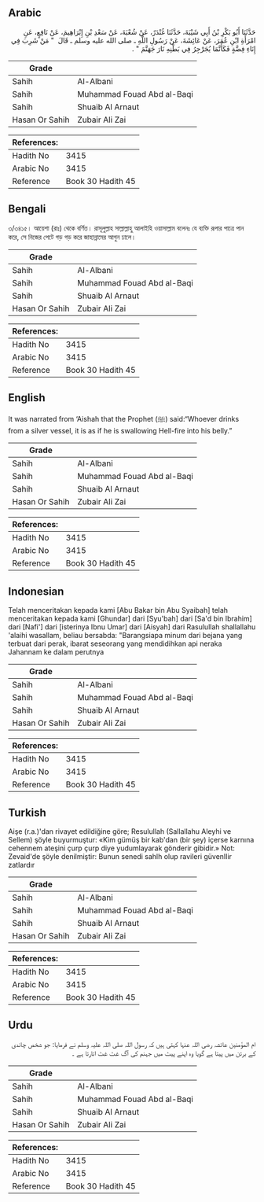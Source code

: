 ## Arabic


<div dir="rtl" lang="ar" style={{fontSize:'larger',backgroundColor:'#f8f9fa',padding:20}}>
حَدَّثَنَا أَبُو بَكْرِ بْنُ أَبِي شَيْبَةَ، حَدَّثَنَا غُنْدَرٌ، عَنْ شُعْبَةَ، عَنْ سَعْدِ بْنِ إِبْرَاهِيمَ، عَنْ نَافِعٍ، عَنِ امْرَأَةِ ابْنِ عُمَرَ، عَنْ عَائِشَةَ، عَنْ رَسُولِ اللَّهِ ـ صلى الله عليه وسلم ـ قَالَ ‏ "‏ مَنْ شَرِبَ فِي إِنَاءِ فِضَّةٍ فَكَأَنَّمَا يُجَرْجِرُ فِي بَطْنِهِ نَارَ جَهَنَّمَ ‏"‏ ‏.‏
</div>
<div style={{backgroundColor:'#f8f9fa',padding:20, marginBottom: 10}}><table> <thead> <tr> <th>Grade</th> <th></th> </tr> </thead> <tbody> <tr><td>Sahih</td><td>Al-Albani</td></tr><tr><td>Sahih</td><td>Muhammad Fouad Abd al-Baqi</td></tr><tr><td>Sahih</td><td>Shuaib Al Arnaut</td></tr><tr><td>Hasan Or Sahih</td><td>Zubair Ali Zai</td></tr></tbody></table><table> <thead> <tr> <th>References:</th> <th></th> </tr> </thead> <tbody><tr><td>Hadith No</td><td>3415</td></tr><tr><td>Arabic No</td><td>3415</td></tr><tr><td>Reference</td><td>Book 30 Hadith 45</td></tr></tbody></table></div>

## Bengali


<div dir="ltr" lang="bn" style={{fontSize:'larger',backgroundColor:'#f8f9fa',padding:20}}>
৩/৩৪১৫। আয়েশা (রাঃ) থেকে বর্ণিত। রাসূলুল্লাহ সাল্লাল্লাহু আলাইহি ওয়াসাল্লাম বলেনঃ যে ব্যক্তি রূপার পাত্রে পান করে, সে নিজের পেটে গড় গড় করে জাহান্নামের আগুন ঢালে।
</div>
<div style={{backgroundColor:'#f8f9fa',padding:20, marginBottom: 10}}><table> <thead> <tr> <th>Grade</th> <th></th> </tr> </thead> <tbody> <tr><td>Sahih</td><td>Al-Albani</td></tr><tr><td>Sahih</td><td>Muhammad Fouad Abd al-Baqi</td></tr><tr><td>Sahih</td><td>Shuaib Al Arnaut</td></tr><tr><td>Hasan Or Sahih</td><td>Zubair Ali Zai</td></tr></tbody></table><table> <thead> <tr> <th>References:</th> <th></th> </tr> </thead> <tbody><tr><td>Hadith No</td><td>3415</td></tr><tr><td>Arabic No</td><td>3415</td></tr><tr><td>Reference</td><td>Book 30 Hadith 45</td></tr></tbody></table></div>

## English


<div dir="ltr" lang="en" style={{fontSize:'larger',backgroundColor:'#f8f9fa',padding:20}}>
It was narrated from ‘Aishah that the Prophet (ﷺ) said:“Whoever drinks from a silver vessel, it is as if he is swallowing Hell-fire into his belly.”
</div>
<div style={{backgroundColor:'#f8f9fa',padding:20, marginBottom: 10}}><table> <thead> <tr> <th>Grade</th> <th></th> </tr> </thead> <tbody> <tr><td>Sahih</td><td>Al-Albani</td></tr><tr><td>Sahih</td><td>Muhammad Fouad Abd al-Baqi</td></tr><tr><td>Sahih</td><td>Shuaib Al Arnaut</td></tr><tr><td>Hasan Or Sahih</td><td>Zubair Ali Zai</td></tr></tbody></table><table> <thead> <tr> <th>References:</th> <th></th> </tr> </thead> <tbody><tr><td>Hadith No</td><td>3415</td></tr><tr><td>Arabic No</td><td>3415</td></tr><tr><td>Reference</td><td>Book 30 Hadith 45</td></tr></tbody></table></div>

## Indonesian


<div dir="ltr" lang="id" style={{fontSize:'larger',backgroundColor:'#f8f9fa',padding:20}}>
Telah menceritakan kepada kami [Abu Bakar bin Abu Syaibah] telah menceritakan kepada kami [Ghundar] dari [Syu'bah] dari [Sa'd bin Ibrahim] dari [Nafi'] dari [isterinya Ibnu Umar] dari [Aisyah] dari Rasulullah shallallahu 'alaihi wasallam, beliau bersabda: "Barangsiapa minum dari bejana yang terbuat dari perak, ibarat seseorang yang mendidihkan api neraka Jahannam ke dalam perutnya
</div>
<div style={{backgroundColor:'#f8f9fa',padding:20, marginBottom: 10}}><table> <thead> <tr> <th>Grade</th> <th></th> </tr> </thead> <tbody> <tr><td>Sahih</td><td>Al-Albani</td></tr><tr><td>Sahih</td><td>Muhammad Fouad Abd al-Baqi</td></tr><tr><td>Sahih</td><td>Shuaib Al Arnaut</td></tr><tr><td>Hasan Or Sahih</td><td>Zubair Ali Zai</td></tr></tbody></table><table> <thead> <tr> <th>References:</th> <th></th> </tr> </thead> <tbody><tr><td>Hadith No</td><td>3415</td></tr><tr><td>Arabic No</td><td>3415</td></tr><tr><td>Reference</td><td>Book 30 Hadith 45</td></tr></tbody></table></div>

## Turkish


<div dir="ltr" lang="tr" style={{fontSize:'larger',backgroundColor:'#f8f9fa',padding:20}}>
Aişe (r.a.)'dan rivayet edildiğine göre; Resulullah (Sallallahu Aleyhi ve Sellem) şöyle buyurmuştur: «Kim gümüş bir kab'dan (bir şey) içerse karnına cehennem ateşini çurp çurp diye yudumlayarak gönderir gibidir.» Not: Zevaid'de şöyle denilmiştir: Bunun senedi sahlh olup ravileri güvenlIir zatlardır
</div>
<div style={{backgroundColor:'#f8f9fa',padding:20, marginBottom: 10}}><table> <thead> <tr> <th>Grade</th> <th></th> </tr> </thead> <tbody> <tr><td>Sahih</td><td>Al-Albani</td></tr><tr><td>Sahih</td><td>Muhammad Fouad Abd al-Baqi</td></tr><tr><td>Sahih</td><td>Shuaib Al Arnaut</td></tr><tr><td>Hasan Or Sahih</td><td>Zubair Ali Zai</td></tr></tbody></table><table> <thead> <tr> <th>References:</th> <th></th> </tr> </thead> <tbody><tr><td>Hadith No</td><td>3415</td></tr><tr><td>Arabic No</td><td>3415</td></tr><tr><td>Reference</td><td>Book 30 Hadith 45</td></tr></tbody></table></div>

## Urdu


<div dir="rtl" lang="ur" style={{fontSize:'larger',backgroundColor:'#f8f9fa',padding:20}}>
ام المؤمنین عائشہ رضی اللہ عنہا کہتی ہیں کہ رسول اللہ صلی اللہ علیہ وسلم نے فرمایا: جو شخص چاندی کے برتن میں پیتا ہے گویا وہ اپنے پیٹ میں جہنم کی آگ غٹ غٹ اتارتا ہے ۔
</div>
<div style={{backgroundColor:'#f8f9fa',padding:20, marginBottom: 10}}><table> <thead> <tr> <th>Grade</th> <th></th> </tr> </thead> <tbody> <tr><td>Sahih</td><td>Al-Albani</td></tr><tr><td>Sahih</td><td>Muhammad Fouad Abd al-Baqi</td></tr><tr><td>Sahih</td><td>Shuaib Al Arnaut</td></tr><tr><td>Hasan Or Sahih</td><td>Zubair Ali Zai</td></tr></tbody></table><table> <thead> <tr> <th>References:</th> <th></th> </tr> </thead> <tbody><tr><td>Hadith No</td><td>3415</td></tr><tr><td>Arabic No</td><td>3415</td></tr><tr><td>Reference</td><td>Book 30 Hadith 45</td></tr></tbody></table></div>